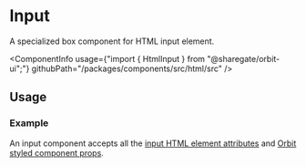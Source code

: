 
<Meta
    title="Html elements/Input"
    id="html-input"
/>

# Input

<Tagline>A specialized <Link href="?path=/docs/box--default-story">box</Link> component for HTML input element.</Tagline>

<ComponentInfo
    usage={"import { HtmlInput } from \"@sharegate/orbit-ui\";"}
    githubPath="/packages/components/src/html/src"
/>

## Usage

### Example

An input component accepts all the [input HTML element attributes](https://developer.mozilla.org/en-US/docs/Web/HTML/Element/input) and [Orbit styled component props](?path=/docs/styling--page).

<Preview>
    <Story name="example">
        <HtmlInput type="text" border="cloud-10" />
    </Story>
</Preview>
